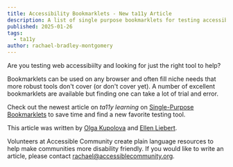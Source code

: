 ```yaml
---
title: Accessibility Bookmarklets - New ta11y Article
description: A list of single purpose bookmarklets for testing accessibility 
published: 2025-01-26
tags:
  - ta11y
author: rachael-bradley-montgomery
---
```


Are you testing web accessibiilty and looking for just the right tool to help? 

Bookmarklets can be used on any browser and often fill niche needs that more robust tools don't cover (or don't cover yet). A number of excellent bookmarklets are available but finding one can take a lot of trial and error.

Check out the newest article on *ta11y learning* on [Single-Purpose Bookmarklets](https://www.ta11y.org/learning/topic?key=test_tool.single_bookmarklets) to save time and find a new favorite testing tool.

This article was written by [Olga Kupolova](https://www.linkedin.com/in/olga-kupolova-aa57a432/) and [Ellen Liebert](https://www.linkedin.com/in/accessible-ellen/).

Volunteers at Accessible Community create plain language resources to help make communities more disability friendly. If you would like to write an article, please contact rachael@accessiblecommunity.org.

